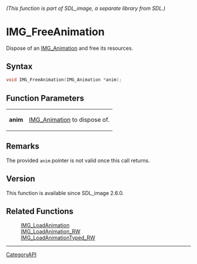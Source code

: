 ====== (This function is part of SDL_image, a separate library from SDL.) ======
= IMG_FreeAnimation =

Dispose of an [[IMG_Animation]] and free its resources.

== Syntax ==

<syntaxhighlight lang='c'>
void IMG_FreeAnimation(IMG_Animation *anim);
</syntaxhighlight>

== Function Parameters ==

{|
|'''anim'''
|[[IMG_Animation]] to dispose of.
|}

== Remarks ==

The provided <code>anim</code> pointer is not valid once this call returns.

== Version ==

This function is available since SDL_image 2.6.0.

== Related Functions ==

:[[IMG_LoadAnimation]]
:[[IMG_LoadAnimation_RW]]
:[[IMG_LoadAnimationTyped_RW]]

----
[[CategoryAPI]]


